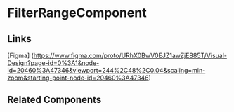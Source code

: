 <!--filter-range.stories.mdx -->


<Meta title="QTD Components/Report/FilterRangeComponent/README" component={FilterRangeComponent} />

# FilterRangeComponent

<ArgsTable of={FilterRangeComponent} />

## Links

[Figma] (https://www.figma.com/proto/URhX0BwV0EJZ1awZjE885T/Visual-Design?page-id=0%3A1&node-id=20460%3A47346&viewport=244%2C48%2C0.04&scaling=min-zoom&starting-point-node-id=20460%3A47346)

## Related Components